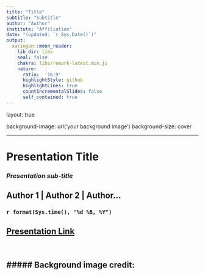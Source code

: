 ```yaml
---
title: "Title"
subtitle: "Subtitle"
author: "Author"
institute: "Affiliation"
date: "(updated: `r Sys.Date()`)"
output:
  xaringan::moon_reader:
    lib_dir: libs
    seal: false
    chakra: libs/remark-latest.min.js
    nature:
      ratio:  '16:9'
      highlightStyle: github
      highlightLines: true
      countIncrementalSlides: false
      self_contained: true
---
```


layout: true

background-image: url('your background image')
background-size: cover

---

# Presentation Title 

### *Presentation sub-title* 



## Author 1 | Author 2 | Author... 
### `r format(Sys.time(), "%d %B, %Y")`  

## <a href="Link to presentation website">Presentation Link</a>
<br />

##### Background image credit: 
---



